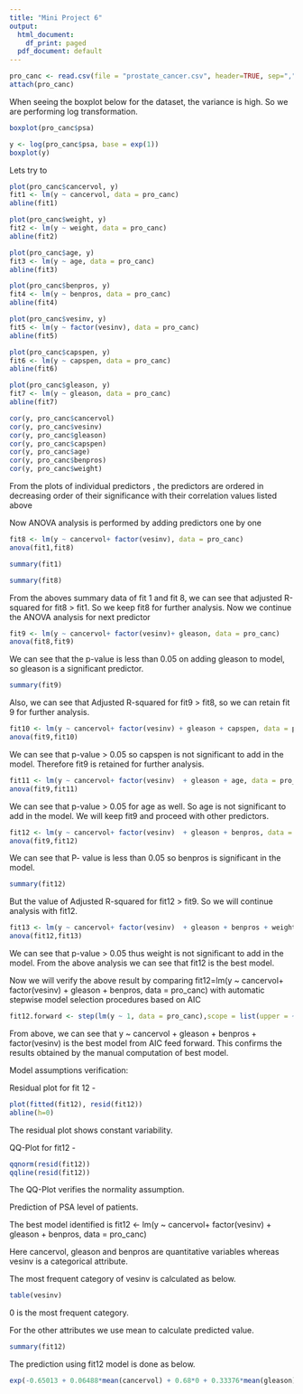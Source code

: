 ```yaml
---
title: "Mini Project 6"
output:
  html_document:
    df_print: paged
  pdf_document: default
---
```


```r
pro_canc <- read.csv(file = "prostate_cancer.csv", header=TRUE, sep=",")
attach(pro_canc)
```

When seeing the boxplot below for the dataset, the variance is high. So we are performing log transformation.

```r
boxplot(pro_canc$psa)
```
```r
y <- log(pro_canc$psa, base = exp(1))
boxplot(y)
```

Lets try to 

```r
plot(pro_canc$cancervol, y)
fit1 <- lm(y ~ cancervol, data = pro_canc)
abline(fit1)
```
```r
plot(pro_canc$weight, y)
fit2 <- lm(y ~ weight, data = pro_canc)
abline(fit2)
```
```r
plot(pro_canc$age, y)
fit3 <- lm(y ~ age, data = pro_canc)
abline(fit3)
```
```r
plot(pro_canc$benpros, y)
fit4 <- lm(y ~ benpros, data = pro_canc)
abline(fit4)
```
```r
plot(pro_canc$vesinv, y)
fit5 <- lm(y ~ factor(vesinv), data = pro_canc)
abline(fit5)
```
```r
plot(pro_canc$capspen, y)
fit6 <- lm(y ~ capspen, data = pro_canc)
abline(fit6)
```
```r
plot(pro_canc$gleason, y)
fit7 <- lm(y ~ gleason, data = pro_canc)
abline(fit7)
```
```r
cor(y, pro_canc$cancervol)
cor(y, pro_canc$vesinv)
cor(y, pro_canc$gleason)
cor(y, pro_canc$capspen)
cor(y, pro_canc$age)
cor(y, pro_canc$benpros)
cor(y, pro_canc$weight)
```

From the plots of individual predictors , the predictors are ordered in decreasing order of their significance with their correlation values listed above

Now ANOVA analysis is performed by adding predictors one by one
```r
fit8 <- lm(y ~ cancervol+ factor(vesinv), data = pro_canc)
anova(fit1,fit8)
```
```r
summary(fit1)
```
```r
summary(fit8)
```

From the aboves summary data of fit 1 and fit 8, we can see that adjusted R-squared for fit8 > fit1. So we keep fit8 for further analysis. Now we continue the ANOVA analysis for next predictor
```r
fit9 <- lm(y ~ cancervol+ factor(vesinv)+ gleason, data = pro_canc)
anova(fit8,fit9)
```

We can see that the p-value is less than 0.05 on adding gleason to model, so gleason is a significant predictor.

```r
summary(fit9)
```

Also, we can see that Adjusted R-squared for fit9 > fit8, so we can retain fit 9 for further analysis.

```r
fit10 <- lm(y ~ cancervol+ factor(vesinv) + gleason + capspen, data = pro_canc)
anova(fit9,fit10)
```

We can see that p-value > 0.05 so capspen is not significant to add in the model. Therefore fit9 is retained for further analysis.

```r
fit11 <- lm(y ~ cancervol+ factor(vesinv)  + gleason + age, data = pro_canc)
anova(fit9,fit11)
```

We can see that p-value > 0.05 for age as well. So age is not significant to add in the model. We will keep fit9 and proceed with other predictors.

```r
fit12 <- lm(y ~ cancervol+ factor(vesinv)  + gleason + benpros, data = pro_canc)
anova(fit9,fit12)
```

We can see that P- value is less than 0.05 so benpros is significant in the model.

```r
summary(fit12)
```

But the value of Adjusted R-squared for fit12 > fit9. So we will continue analysis with fit12.

```r
fit13 <- lm(y ~ cancervol+ factor(vesinv)  + gleason + benpros + weight, data = pro_canc)
anova(fit12,fit13)
```

We can see that p-value > 0.05 thus weight is not significant to add in the model. 
From the above analysis we can see that fit12 is the best model.

Now we will verify the above result by comparing fit12=lm(y ~ cancervol+ factor(vesinv)  + gleason + benpros, data = pro_canc) with automatic stepwise model selection procedures 
based on AIC

```r
fit12.forward <- step(lm(y ~ 1, data = pro_canc),scope = list(upper = ~cancervol + factor(vesinv) + gleason + benpros + weight + age + capspen),direction ="forward")
```

From above, we can see that y ~ cancervol + gleason + benpros + factor(vesinv) is the best model from AIC feed forward. This confirms the results obtained by the manual computation of best model.

Model assumptions verification:

Residual plot for fit 12 -

```r
plot(fitted(fit12), resid(fit12))
abline(h=0)
```

The residual plot shows constant variability.

QQ-Plot for fit12 -

```r
qqnorm(resid(fit12))
qqline(resid(fit12))
```

The QQ-Plot verifies the normality assumption.

Prediction of PSA level of patients.

The best model identified is fit12 <- lm(y ~ cancervol+ factor(vesinv)  + gleason + benpros, data = pro_canc)

Here cancervol, gleason and benpros are quantitative variables whereas vesinv is a categorical attribute.

The most frequent category of vesinv is calculated as below.

```r
table(vesinv)
```
0 is the most frequent category.

For the other attributes we use mean to calculate predicted value.

```r
summary(fit12)
```

The prediction using fit12 model is done as below.

```r
exp(-0.65013 + 0.06488*mean(cancervol) + 0.68*0 + 0.33376*mean(gleason) + 0.09136*mean(benpros))
```

